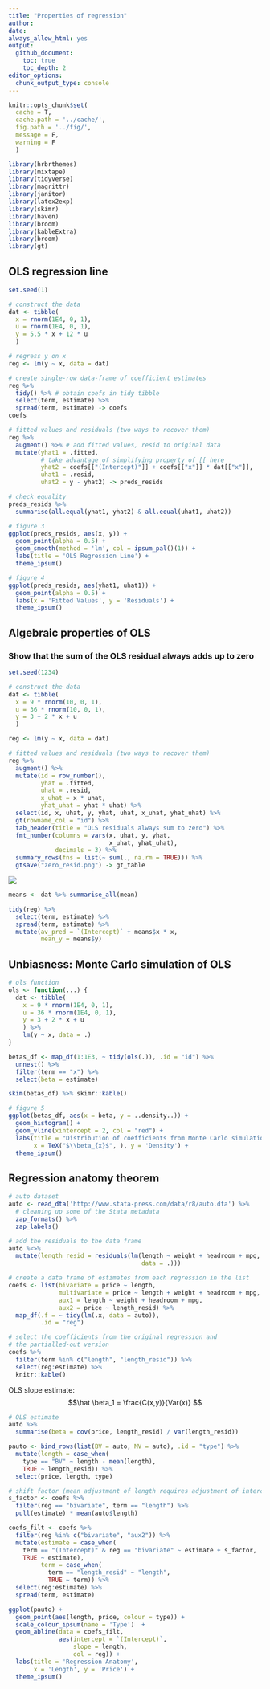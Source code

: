 ```yaml
---
title: "Properties of regression"
author:
date:
always_allow_html: yes
output:
  github_document:
    toc: true
    toc_depth: 2
editor_options: 
  chunk_output_type: console
---
```


<!-- README.md is generated from README.Rmd. Please edit that file -->

```r
knitr::opts_chunk$set(
  cache = T,
  cache.path = '../cache/',
  fig.path = '../fig/',
  message = F,
  warning = F
  )

library(hrbrthemes)
library(mixtape)
library(tidyverse)
library(magrittr)
library(janitor)
library(latex2exp)
library(skimr)
library(haven)
library(broom)
library(kableExtra)
library(broom)
library(gt)
```

## OLS regression line

```r

set.seed(1)

# construct the data
dat <- tibble(
  x = rnorm(1E4, 0, 1),
  u = rnorm(1E4, 0, 1),
  y = 5.5 * x + 12 * u
  )

# regress y on x 
reg <- lm(y ~ x, data = dat)

# create single-row data-frame of coefficient estimates
reg %>% 
  tidy() %>% # obtain coefs in tidy tibble
  select(term, estimate) %>% 
  spread(term, estimate) -> coefs
coefs 

# fitted values and residuals (two ways to recover them)
reg %>% 
  augment() %>% # add fitted values, resid to original data 
  mutate(yhat1 = .fitted,
         # take advantage of simplifying property of [[ here
         yhat2 = coefs[["(Intercept)"]] + coefs[["x"]] * dat[["x"]],
         uhat1 = .resid,
         uhat2 = y - yhat2) -> preds_resids

# check equality
preds_resids %>% 
  summarise(all.equal(yhat1, yhat2) & all.equal(uhat1, uhat2))
```



```r
# figure 3
ggplot(preds_resids, aes(x, y)) +
  geom_point(alpha = 0.5) +
  geom_smooth(method = 'lm', col = ipsum_pal()(1)) +
  labs(title = 'OLS Regression Line') +
  theme_ipsum()
```

```r
# figure 4
ggplot(preds_resids, aes(yhat1, uhat1)) +
  geom_point(alpha = 0.5) +
  labs(x = 'Fitted Values', y = 'Residuals') +
  theme_ipsum()
```

## Algebraic properties of OLS

### Show that the sum of the OLS residual always adds up to zero

```r

set.seed(1234)

# construct the data
dat <- tibble(
  x = 9 * rnorm(10, 0, 1),
  u = 36 * rnorm(10, 0, 1),
  y = 3 + 2 * x + u
  )

reg <- lm(y ~ x, data = dat)

# fitted values and residuals (two ways to recover them)
reg %>% 
  augment() %>% 
  mutate(id = row_number(),
         yhat = .fitted,
         uhat = .resid,
         x_uhat = x * uhat, 
         yhat_uhat = yhat * uhat) %>% 
  select(id, x, uhat, y, yhat, uhat, x_uhat, yhat_uhat) %>% 
  gt(rowname_col = "id") %>% 
  tab_header(title = "OLS residuals always sum to zero") %>% 
  fmt_number(columns = vars(x, uhat, y, yhat, 
                            x_uhat, yhat_uhat), 
             decimals = 3) %>% 
  summary_rows(fns = list(~ sum(., na.rm = TRUE))) %>% 
  gtsave("zero_resid.png") -> gt_table
```

![](zero_resid.png)

```r
means <- dat %>% summarise_all(mean)

tidy(reg) %>% 
  select(term, estimate) %>% 
  spread(term, estimate) %>% 
  mutate(av_pred = `(Intercept)` + means$x * x, 
         mean_y = means$y)
```

## Unbiasness: Monte Carlo simulation of OLS

```r

# ols function
ols <- function(...) {
  dat <- tibble(
    x = 9 * rnorm(1E4, 0, 1),
    u = 36 * rnorm(1E4, 0, 1),
    y = 3 + 2 * x + u
    ) %>% 
    lm(y ~ x, data = .)
}

betas_df <- map_df(1:1E3, ~ tidy(ols(.)), .id = "id") %>% 
  unnest() %>% 
  filter(term == "x") %>% 
  select(beta = estimate) 

skim(betas_df) %>% skimr::kable()

# figure 5
ggplot(betas_df, aes(x = beta, y = ..density..)) +
  geom_histogram() +
  geom_vline(xintercept = 2, col = "red") + 
  labs(title = "Distribution of coefficients from Monte Carlo simulation", 
       x = TeX("$\\beta_{x}$", ), y = 'Density') +
  theme_ipsum()
```


## Regression anatomy theorem

```r
# auto dataset
auto <- read_dta('http://www.stata-press.com/data/r8/auto.dta') %>% 
  # cleaning up some of the Stata metadata
  zap_formats() %>% 
  zap_labels() 

# add the residuals to the data frame 
auto %<>% 
  mutate(length_resid = residuals(lm(length ~ weight + headroom + mpg, 
                                     data = .)))

# create a data frame of estimates from each regression in the list
coefs <- list(bivariate = price ~ length,
              multivariate = price ~ length + weight + headroom + mpg,
              aux1 = length ~ weight + headroom + mpg,
              aux2 = price ~ length_resid) %>% 
  map_df(.f = ~ tidy(lm(.x, data = auto)), 
         .id = "reg") 

# select the coefficients from the original regression and 
# the partialled-out version
coefs %>% 
  filter(term %in% c("length", "length_resid")) %>% 
  select(reg:estimate) %>% 
  knitr::kable() 
```

OLS slope estimate: 
$$\hat \beta_1 = \frac{C(x,y)}{Var(x)} $$

```r
# OLS estimate 
auto %>% 
  summarise(beta = cov(price, length_resid) / var(length_resid))

pauto <- bind_rows(list(BV = auto, MV = auto), .id = "type") %>% 
  mutate(length = case_when(
    type == "BV" ~ length - mean(length), 
    TRUE ~ length_resid)) %>% 
  select(price, length, type)

# shift factor (mean adjustment of length requires adjustment of intercept)
s_factor <- coefs %>% 
  filter(reg == "bivariate", term == "length") %>% 
  pull(estimate) * mean(auto$length)
```

```r
coefs_filt <- coefs %>% 
  filter(reg %in% c("bivariate", "aux2")) %>% 
  mutate(estimate = case_when(
    term == "(Intercept)" & reg == "bivariate" ~ estimate + s_factor,
    TRUE ~ estimate),
         term = case_when(
           term == "length_resid" ~ "length",
           TRUE ~ term)) %>% 
  select(reg:estimate) %>% 
  spread(term, estimate) 

ggplot(pauto) + 
  geom_point(aes(length, price, colour = type)) + 
  scale_colour_ipsum(name = 'Type')  + 
  geom_abline(data = coefs_filt, 
              aes(intercept = `(Intercept)`, 
                  slope = length, 
                  col = reg)) + 
  labs(title = 'Regression Anatomy', 
       x = 'Length', y = 'Price') +
  theme_ipsum() 
```
